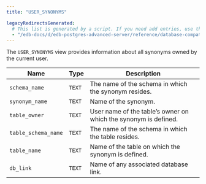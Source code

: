 ```yaml
---
title: "USER_SYNONYMS"

legacyRedirectsGenerated:
  # This list is generated by a script. If you need add entries, use the `legacyRedirects` key.
  - "/edb-docs/d/edb-postgres-advanced-server/reference/database-compatibility-for-oracle-developers-reference-guide/11/Database_Compatibility_for_Oracle_Developers_Reference_Guide.1.181.html"
---
```


<div id="user_synonyms" class="registered_link"></div>

The `USER_SYNONYMS` view provides information about all synonyms owned by the current user.

| Name                | Type   | Description                                                     |
| ------------------- | ------ | --------------------------------------------------------------- |
| `schema_name`       | `TEXT` | The name of the schema in which the synonym resides.            |
| `synonym_name`      | `TEXT` | Name of the synonym.                                            |
| `table_owner`       | `TEXT` | User name of the table’s owner on which the synonym is defined. |
| `table_schema_name` | `TEXT` | The name of the schema in which the table resides.              |
| `table_name`        | `TEXT` | Name of the table on which the synonym is defined.              |
| `db_link`           | `TEXT` | Name of any associated database link.                           |
